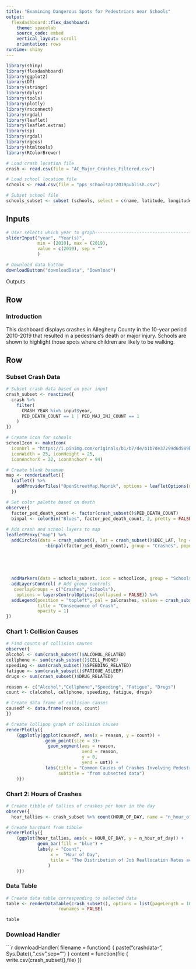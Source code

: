 ```yaml
---
title: "Examining Dangerous Spots for Pedestrians near Schools"
output: 
  flexdashboard::flex_dashboard:
    theme: spacelab
    source_code: embed
    vertical_layout: scroll
    orientation: rows
runtime: shiny
---
```


```r
library(shiny)
library(flexdashboard)
library(ggplot2)
library(DT)
library(stringr)
library(dplyr)
library(tools)
library(plotly)
library(rsconnect)
library(rgdal)
library(leaflet)
library(leaflet.extras)
library(sp)
library(rgdal)
library(rgeos)
library(htmltools)
library(RColorBrewer)

# Load crash location file
crash <- read.csv(file = "AC_Major_Crashes_Filtered.csv")

# Load school location file
schools <- read.csv(file = "pps_schoolsapr2019publish.csv")

# Subset school file
schools_subset <- subset (schools, select = c(name, latitude, longitude))

```
Inputs {.sidebar}
-----------------------------------------------------------------------
```r
# User selects which year to graph-------------------------------------------
sliderInput("year", "Year(s)",
            min = (2010), max = (2019),
            value = c(2019), sep = ""
            )

# Download data button
downloadButton("downloadData", "Download")

```
Outputs

Row {data-height=150}
-----------------------------------------------------------------------
### Introduction

This dashboard displays crashes in Allegheny County in the 10-year period 2010-2019 that resulted in a pedestrian's death or major injury. Schools are shown to highlight those spots where children are likely to be walking.


Row {data-height=650, .tabset}
-----------------------------------------------------------------------
### Subset Crash Data

```r
# Subset crash data based on year input
crash_subset <- reactive({
  crash %>%
    filter(
      CRASH_YEAR %in% input$year, 
      PED_DEATH_COUNT == 1 | PED_MAJ_INJ_COUNT == 1
    )
})

# Create icon for schools
schoolIcon <- makeIcon(
  iconUrl = "https://i.pinimg.com/originals/b1/b7/de/b1b7de37299d6d589ba3d7e28652869b.png",
  iconWidth = 25, iconHeight = 25,
  iconAnchorX = 22, iconAnchorY = 94)

# Create blank basemap
map <- renderLeaflet({
  leaflet() %>%
    addProviderTiles("OpenStreetMap.Mapnik", options = leafletOptions(minZoom = 5, maxZoom = 18)) 
  })

# Set color palette based on death
observe({
  factor_ped_death_count <- factor(crash_subset()$PED_DEATH_COUNT) 
  binpal <- colorBin("Blues", factor_ped_death_count, 2, pretty = FALSE)
  
# Add crash and school layers to map
leafletProxy("map") %>% 
  addCircles(data = crash_subset(), lat = crash_subset()$DEC_LAT, lng = crash_subset()$DEC_LONG, color =
               ~binpal(factor_ped_death_count), group = "Crashes", popup = paste("Year: ",
                                                                                 crash_subset()$CRASH_YEAR, "<br>",
                                                                                 "Ped Death Count: ",
                                                                                 crash_subset()$PED_DEATH_COUNT,
                                                                                 "<br>", "Ped Major Injury Count: ",
                                                                                 crash_subset()$PED_MAJ_INJ_COUNT)) %>%
  addMarkers(data = schools_subset, icon = schoolIcon, group = "Schools", popup = schools_subset$name) %>%
  addLayersControl( # Add group controls
   overlayGroups = c("Crashes","Schools"),
    options = layersControlOptions(collapsed = FALSE)) %>%
  addLegend(position = "topleft", pal = palcrashes, values = crash_subset()$PED_DEATH_COUNT, # Add legend
            title = "Consequence of Crash",
            opacity = 1)
})
```

### Chart 1: Collision Causes

```r

# Find counts of collision causes
observe({
alcohol <- sum(crash_subset()$ALCOHOL_RELATED)
cellphone <- sum(crash_subset()$CELL_PHONE)
speeding <- sum(crash_subset()$SPEEDING_RELATED)
fatigue <- sum(crash_subset()$FATIGUE_ASLEEP)
drugs <- sum(crash_subset()$DRUG_RELATED)

reason <- c("Alcohol","Cellphone","Speeding", "Fatigue", "Drugs")
count <- c(alcohol, cellphone, speeding, fatigue, drugs) 

# Create data frame of collision causes
causedf <- data.frame(reason, count)
})

# Create lollipop graph of collision causes
renderPlotly({
    (ggplotly(ggplot(causedf, aes(x = reason, y = count)) +
               geom_point(size = 3)+
                geom_segment(aes = reason,
                             xend = reason,
                             y = 0,
                             yend = unt)) +
               labs(title = "Common Causes of Crashes Involving Pedestrians",
                    subtitle = "from subsetted data")
    )})
```

### Chart 2: Hours of Crashes

```r

# Create tibble of tallies of crashes per hour in the day
observe({
  hour_tallies <- crash_subset %>% count(HOUR_OF_DAY, name = "n_hour_of_day") })

# Create barchart from tibble
renderPlotly({
    (ggplot(hour_tallies, aes(x = HOUR_OF_DAY, y = n_hour_of_day)) +
            geom_bar(fill = "blue") +
            labs(y = "Count",
                 x =  "Hour of Day",
                 title = "The Distribution of Job Reallocation Rates across the States, 2004-2018"
                )
    )})

```

### Data Table

```r
# Create data table corresponding to selected data
table <- renderDataTable(crash_subset(), options = list(pageLength = 10, autoWidth = TRUE, columnDefs = list(list(width = "8px", targets = "all"()))), 
                    rownames = FALSE)

table
```

### Download Handler

```r
downloadHandler(
  filename = function() {
    paste("crashdata-", Sys.Date(),".csv",sep="")
  }
  content = function(file {
    write.csv(crash_subset(),file)
  })